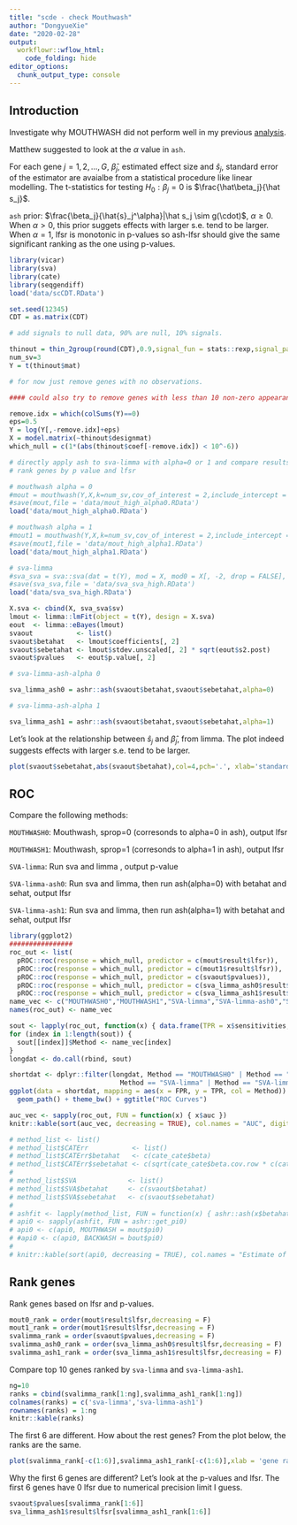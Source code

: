 ```yaml
---
title: "scde - check Mouthwash"
author: "DongyueXie"
date: "2020-02-28"
output:
  workflowr::wflow_html:
    code_folding: hide
editor_options:
  chunk_output_type: console
---
```


## Introduction

Investigate why MOUTHWASH did not perform well in my previous [analysis](https://dongyuexie.github.io/misc/scdePBMC2.html).

Matthew suggested to look at the $\alpha$ value in `ash`. 

For each gene $j=1,2,...,G$, $\hat\beta_j$, estimated effect size and $\hat s_j$, standard error of the estimator are avaialbe from a statistical procedure like linear modelling. The t-statistics for testing $H_0: \beta_j = 0$  is $\frac{\hat\beta_j}{\hat s_j}$. 

`ash` prior: $\frac{\beta_j}{\hat{s}_j^\alpha}|\hat s_j \sim g(\cdot)$, $\alpha\geq 0$. When $\alpha>0$, this prior suggets effects with larger s.e. tend to be larger. When $\alpha=1$, lfsr is monotonic in p-values so ash-lfsr should give the same significant ranking as the one using p-values. 



```r
library(vicar)
library(sva)
library(cate)
library(seqgendiff)
load('data/scCDT.RData')
```


```r
set.seed(12345)
CDT = as.matrix(CDT)

# add signals to null data, 90% are null, 10% signals.

thinout = thin_2group(round(CDT),0.9,signal_fun = stats::rexp,signal_params = list(rate=0.2))
num_sv=3
Y = t(thinout$mat)

# for now just remove genes with no observations. 

#### could also try to remove genes with less than 10 non-zero appearances.###

remove.idx = which(colSums(Y)==0)
eps=0.5
Y = log(Y[,-remove.idx]+eps)
X = model.matrix(~thinout$designmat)
which_null = c(1*(abs(thinout$coef[-remove.idx]) < 10^-6))

# directly apply ash to sva-limma with alpha=0 or 1 and compare results with mouthwash(alpha=0 or 1) and sva
# rank genes by p value and lfsr

# mouthwash alpha = 0
#mout = mouthwash(Y,X,k=num_sv,cov_of_interest = 2,include_intercept = FALSE,sprop = 0,scale_var = FALSE)
#save(mout,file = 'data/mout_high_alpha0.RData')
load('data/mout_high_alpha0.RData')

# mouthwash alpha = 1
#mout1 = mouthwash(Y,X,k=num_sv,cov_of_interest = 2,include_intercept = FALSE,sprop = 1,scale_var = FALSE)
#save(mout1,file = 'data/mout_high_alpha1.RData')
load('data/mout_high_alpha1.RData')

# sva-limma
#sva_sva = sva::sva(dat = t(Y), mod = X, mod0 = X[, -2, drop = FALSE], n.sv = num_sv)
#save(sva_sva,file = 'data/sva_sva_high.RData')
load('data/sva_sva_high.RData')

X.sva <- cbind(X, sva_sva$sv)
lmout <- limma::lmFit(object = t(Y), design = X.sva)
eout  <- limma::eBayes(lmout)
svaout           <- list()
svaout$betahat   <- lmout$coefficients[, 2]
svaout$sebetahat <- lmout$stdev.unscaled[, 2] * sqrt(eout$s2.post)
svaout$pvalues   <- eout$p.value[, 2]

# sva-limma-ash-alpha 0

sva_limma_ash0 = ashr::ash(svaout$betahat,svaout$sebetahat,alpha=0)

# sva-limma-ash-alpha 1

sva_limma_ash1 = ashr::ash(svaout$betahat,svaout$sebetahat,alpha=1)
```

Let's look at the relationship between $\hat s_j$ and $\hat\beta_j$, from limma. The plot indeed suggests effects with larger s.e. tend to be larger.

```r
plot(svaout$sebetahat,abs(svaout$betahat),col=4,pch='.', xlab='standard error', ylab='estimated effects(absolute value)')
```

## ROC

Compare the following methods:

`MOUTHWASH0`: Mouthwash, sprop=0 (corresonds to alpha=0 in ash), output lfsr

`MOUTHWASH1`: Mouthwash, sprop=1 (corresonds to alpha=1 in ash), output lfsr

`SVA-limma`: Run sva and limma , output p-value

`SVA-limma-ash0`: Run sva and limma, then run ash(alpha=0) with betahat and sehat, output lfsr

`SVA-limma-ash1`: Run sva and limma, then run ash(alpha=1) with betahat and sehat, output lfsr


```r
library(ggplot2)
################
roc_out <- list(
  pROC::roc(response = which_null, predictor = c(mout$result$lfsr)),
  pROC::roc(response = which_null, predictor = c(mout1$result$lfsr)),
  pROC::roc(response = which_null, predictor = c(svaout$pvalues)),
  pROC::roc(response = which_null, predictor = c(sva_limma_ash0$result$lfsr)),
  pROC::roc(response = which_null, predictor = c(sva_limma_ash1$result$lfsr)))
name_vec <- c("MOUTHWASH0","MOUTHWASH1","SVA-limma","SVA-limma-ash0","SVA-limma-ash1")
names(roc_out) <- name_vec

sout <- lapply(roc_out, function(x) { data.frame(TPR = x$sensitivities, FPR = 1 - x$specificities)})
for (index in 1:length(sout)) {
  sout[[index]]$Method <- name_vec[index]
}
longdat <- do.call(rbind, sout)

shortdat <- dplyr::filter(longdat, Method == "MOUTHWASH0" | Method == "MOUTHWASH1" | 
                            Method == "SVA-limma" | Method == "SVA-limma-ash0" | Method == "SVA-limma-ash1")
ggplot(data = shortdat, mapping = aes(x = FPR, y = TPR, col = Method)) +
  geom_path() + theme_bw() + ggtitle("ROC Curves")

auc_vec <- sapply(roc_out, FUN = function(x) { x$auc })
knitr::kable(sort(auc_vec, decreasing = TRUE), col.names = "AUC", digits = 3)

# method_list <- list()
# method_list$CATErr           <- list()
# method_list$CATErr$betahat   <- c(cate_cate$beta)
# method_list$CATErr$sebetahat <- c(sqrt(cate_cate$beta.cov.row * c(cate_cate$beta.cov.col)) / sqrt(nrow(X)))
# 
# method_list$SVA             <- list()
# method_list$SVA$betahat     <- c(svaout$betahat)
# method_list$SVA$sebetahat   <- c(svaout$sebetahat)
# 
# ashfit <- lapply(method_list, FUN = function(x) { ashr::ash(x$betahat, x$sebetahat)})
# api0 <- sapply(ashfit, FUN = ashr::get_pi0)
# api0 <- c(api0, MOUTHWASH = mout$pi0)
# #api0 <- c(api0, BACKWASH = bout$pi0)
# 
# knitr::kable(sort(api0, decreasing = TRUE), col.names = "Estimate of Pi0")
```

## Rank genes

Rank genes based on lfsr and p-values.

```r
mout0_rank = order(mout$result$lfsr,decreasing = F)
mout1_rank = order(mout1$result$lfsr,decreasing = F)
svalimma_rank = order(svaout$pvalues,decreasing = F)
svalimma_ash0_rank = order(sva_limma_ash0$result$lfsr,decreasing = F)
svalimma_ash1_rank = order(sva_limma_ash1$result$lfsr,decreasing = F)
```

Compare top 10 genes ranked by `sva-limma` and `sva-limma-ash1`.

```r
ng=10
ranks = cbind(svalimma_rank[1:ng],svalimma_ash1_rank[1:ng])
colnames(ranks) = c('sva-limma','sva-limma-ash1')
rownames(ranks) = 1:ng
knitr::kable(ranks)
```

The first 6 are different. How about the rest genes? From the plot below, the ranks are the same. 

```r
plot(svalimma_rank[-c(1:6)],svalimma_ash1_rank[-c(1:6)],xlab = 'gene ranks - sva_limma_p-value',ylab = 'gene ranks - sva_limma_ash1')
```

Why the first 6 genes are different? Let's look at the p-values and lfsr. The first 6 genes have 0 lfsr due to numerical precision limit I guess. 

```r
svaout$pvalues[svalimma_rank[1:6]]
sva_limma_ash1$result$lfsr[svalimma_ash1_rank[1:6]]
```





